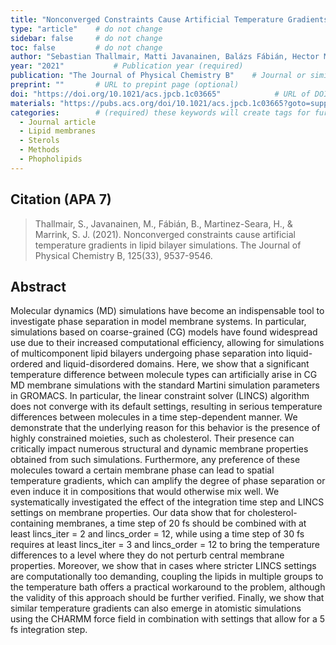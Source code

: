 ```yaml
---
title: "Nonconverged Constraints Cause Artificial Temperature Gradients in Lipid Bilayer Simulations"          # Paper title (required)
type: "article"    # do not change
sidebar: false     # do not change
toc: false         # do not change
author: "Sebastian Thallmair, Matti Javanainen, Balázs Fábián, Hector Martinez-Seara, and Siewert J. Marrink"         # Paper authors (required)
year: "2021"           # Publication year (required)
publication: "The Journal of Physical Chemistry B"    # Journal or similar (required)
preprint: ""       # URL to prepint page (optional)  
doi: "https://doi.org/10.1021/acs.jpcb.1c03665"            # URL of DOI (required)  
materials: "https://pubs.acs.org/doi/10.1021/acs.jpcb.1c03665?goto=supporting-info"      # URL to suplementary info (optional)
categories:        # (required) these keywords will create tags for further filtering. 
  - Journal article
  - Lipid membranes
  - Sterols
  - Methods
  - Phopholipids
---
```


<!-- 
The info below is just an example. 

Both fields are required and they have to be replaced with the respective info for each paper. 

Please notice the `> ` symbol before the citation, it gives it additional styling.  
-->

## Citation (APA 7)      

> Thallmair, S., Javanainen, M., Fábián, B., Martinez-Seara, H., & Marrink, S. J. (2021). Nonconverged constraints cause artificial temperature gradients in lipid bilayer simulations. The Journal of Physical Chemistry B, 125(33), 9537-9546.

## Abstract

Molecular dynamics (MD) simulations have become an indispensable tool to investigate phase separation in model membrane systems. In particular, simulations based on coarse-grained (CG) models have found widespread use due to their increased computational efficiency, allowing for simulations of multicomponent lipid bilayers undergoing phase separation into liquid-ordered and liquid-disordered domains. Here, we show that a significant temperature difference between molecule types can artificially arise in CG MD membrane simulations with the standard Martini simulation parameters in GROMACS. In particular, the linear constraint solver (LINCS) algorithm does not converge with its default settings, resulting in serious temperature differences between molecules in a time step-dependent manner. We demonstrate that the underlying reason for this behavior is the presence of highly constrained moieties, such as cholesterol. Their presence can critically impact numerous structural and dynamic membrane properties obtained from such simulations. Furthermore, any preference of these molecules toward a certain membrane phase can lead to spatial temperature gradients, which can amplify the degree of phase separation or even induce it in compositions that would otherwise mix well. We systematically investigated the effect of the integration time step and LINCS settings on membrane properties. Our data show that for cholesterol-containing membranes, a time step of 20 fs should be combined with at least lincs_iter = 2 and lincs_order = 12, while using a time step of 30 fs requires at least lincs_iter = 3 and lincs_order = 12 to bring the temperature differences to a level where they do not perturb central membrane properties. Moreover, we show that in cases where stricter LINCS settings are computationally too demanding, coupling the lipids in multiple groups to the temperature bath offers a practical workaround to the problem, although the validity of this approach should be further verified. Finally, we show that similar temperature gradients can also emerge in atomistic simulations using the CHARMM force field in combination with settings that allow for a 5 fs integration step.